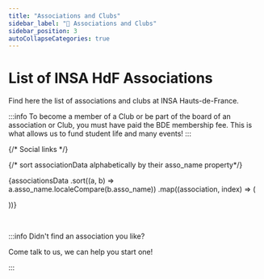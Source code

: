 ```yaml
---
title: "Associations and Clubs"
sidebar_label: "🌳 Associations and Clubs"
sidebar_position: 3
autoCollapseCategories: true
---
```



# List of INSA HdF Associations

Find here the list of associations and clubs at INSA Hauts-de-France.

:::info
To become a member of a Club or be part of the board of an association or Club, you must have paid the BDE membership fee. This is what allows us to fund student life and many events!
:::

{/* Social links */}

<div style={{
    display: 'flex',
    flexDirection: 'row',
    justifyContent: 'stretch',
    flexWrap: 'wrap',
    gap: '20px',
  }}>
{/* sort associationData alphabetically by their asso_name property*/}

{associationsData
.sort((a, b) => a.asso_name.localeCompare(b.asso_name))
.map((association, index) => (

<AssociationCard
  key={index}
  asso_name={association.asso_name}
  asso_logo={association.asso_logo}
  asso_type={association.asso_type}
  asso_description_short={association.asso_description_short}
  asso_page_lien={association.asso_page_lien}
  asso_lien_instagram={association.asso_lien_instagram}
  asso_lien_site={association.asso_lien_site}
  asso_lien_discord={association.asso_lien_discord}
  asso_lien_linkedin={association.asso_lien_linkedin}
  asso_lien_spotify={association.asso_lien_spotify}
  asso_lien_mail={association.asso_lien_mail}
/>
))}

</div>

<br />

:::info Didn't find an association you like?

Come talk to us, we can help you start one!

:::
